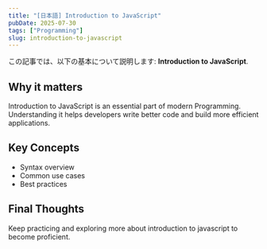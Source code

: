 ```yaml
---
title: "[日本語] Introduction to JavaScript"
pubDate: 2025-07-30
tags: ["Programming"]
slug: introduction-to-javascript
---
```


この記事では、以下の基本について説明します: **Introduction to JavaScript**.

## Why it matters

Introduction to JavaScript is an essential part of modern Programming. Understanding it helps developers write better code and build more efficient applications.

## Key Concepts

- Syntax overview
- Common use cases
- Best practices

## Final Thoughts

Keep practicing and exploring more about introduction to javascript to become proficient.
